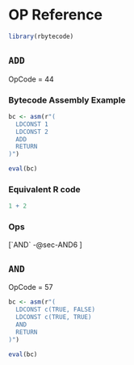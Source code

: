 # OP Reference


```r
library(rbytecode)
```

## `ADD` {#sec-ADD}

OpCode = 44

### Bytecode Assembly Example

```r
bc <- asm(r"(
  LDCONST 1
  LDCONST 2
  ADD
  RETURN
)")

eval(bc)
```


###  Equivalent R code

```r
1 + 2
```

### Ops 

[`AND` -@sec-AND6 ]



<!-- ~~~~~~~~~~~~~~~~~~~~~~~~~~~~~~~~~~~~~~~~~~~~~~~~~~~~~~~~~~~~~~~~~~~~~~~~~~
# AND
~~~~~~~~~~~~~~~~~~~~~~~~~~~~~~~~~~~~~~~~~~~~~~~~~~~~~~~~~~~~~~~~~~~~~~~~~~~ -->

## `AND` {#sec-AND}

OpCode = 57


```r
bc <- asm(r"(
  LDCONST c(TRUE, FALSE)
  LDCONST c(TRUE, TRUE)
  AND
  RETURN
)")

eval(bc)
```

